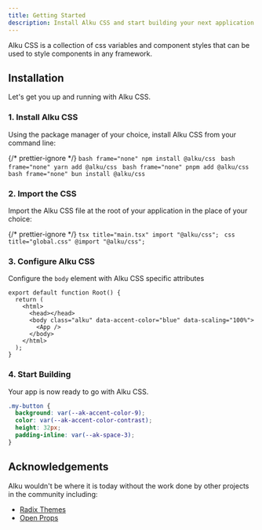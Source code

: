```yaml
---
title: Getting Started
description: Install Alku CSS and start building your next application in minutes.
---
```



Alku CSS is a collection of css variables and component styles that can be used to style components in any framework.

## Installation

Let's get you up and running with Alku CSS.

### 1. Install Alku CSS

Using the package manager of your choice, install Alku CSS from your command line:

{/* prettier-ignore */}
<Tabs>
  <TabItem label="npm">
    ```bash frame="none"
    npm install @alku/css
    ```
  </TabItem>
  <TabItem label="yarn">
    ```bash frame="none"
    yarn add @alku/css
    ```
  </TabItem>
  <TabItem label="pnpm">
    ```bash frame="none"
    pnpm add @alku/css
    ```
  </TabItem>
  <TabItem label="bun">
    ```bash frame="none"
    bun install @alku/css
    ```
  </TabItem>
</Tabs>

### 2. Import the CSS

Import the Alku CSS file at the root of your application in the place of your choice:

{/* prettier-ignore */}
<Tabs>
  <TabItem label="React">
    ```tsx title="main.tsx"
    import "@alku/css";
    ```
  </TabItem>
  <TabItem label="CSS">
    ```css title="global.css"
    @import "@alku/css";
    ```
  </TabItem>
</Tabs>

### 3. Configure Alku CSS

Configure the `body` element with Alku CSS specific attributes

```tsx title="root.tsx" ins="class="alku"" ins="data-accent-color="blue"" ins="data-scaling="100%""
export default function Root() {
  return (
    <html>
      <head></head>
      <body class="alku" data-accent-color="blue" data-scaling="100%">
        <App />
      </body>
    </html>
  );
}
```

### 4. Start Building

Your app is now ready to go with Alku CSS.

```css title="my-button.css"
.my-button {
  background: var(--ak-accent-color-9);
  color: var(--ak-accent-color-contrast);
  height: 32px;
  padding-inline: var(--ak-space-3);
}
```

## Acknowledgements

Alku wouldn't be where it is today without the work done by other projects in the community including:

- [Radix Themes](https://www.radix-ui.com/)
- [Open Props](https://github.com/argyleink/open-props)
